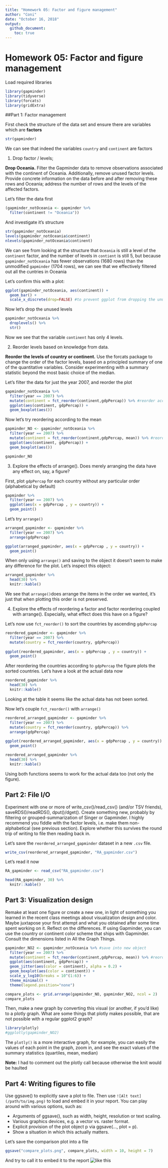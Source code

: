 ```yaml
---
title: "Homework 05: Factor and figure management"
author: "Coni"
date: "October 16, 2018"
output:
  github_document:
    toc: true
---
```


# Homework 05: Factor and figure management

Load required libraries
```r
library(gapminder)
library(tidyverse)
library(forcats)
library(gridExtra)
```


##Part 1: Factor management

First check the structure of the data set and ensure there are variables which are **factors**

```r
str(gapminder)
```

We can see that indeed the variables `country` and `continent` are factors

1. Drop factor / levels;

**Drop Oceania.** Filter the Gapminder data to remove observations associated with the continent of Oceania. Additionally, remove unused factor levels. Provide concrete information on the data before and after removing these rows and Oceania; address the number of rows and the levels of the affected factors.

Let's filter the data first

```r
(gapminder_notOceania <- gapminder %>% 
  filter(continent != "Oceania"))
```

And investigate it's structure
```r
str(gapminder_notOceania) 
levels(gapminder_notOceania$continent)
nlevels(gapminder_notOceania$continent)
```
We can see from looking at the structure that `Oceania` is still a level of the `continent` factor, and the number of levels in `contient` is still 5, but because `gapminder_notOceania` has fewer observations (1680 rows) than the unmodified `gapminder` (1704 rows), we can see that we effectively filtered out all the cuntries in Oceania

Let's confirm this with a plot:

```r
ggplot(gapminder_notOceania, aes(continent)) +
  geom_bar() +
  scale_x_discrete(drop=FALSE) #to prevent ggplot from dropping the unused factors automatically
```

Now let's drop the unused levels

```r
gapminder_notOceania %>%
  droplevels() %>%
  str()
```

Now we see that the variable `continent` has only 4 levels.


2. Reorder levels based on knowledge from data.

**Reorder the levels of country or continent.** Use the forcats package to change the order of the factor levels, based on a principled summary of one of the quantitative variables. Consider experimenting with a summary statistic beyond the most basic choice of the median.

Let's filter the data for just the year 2007, and reorder the plot

```r
gapminder_notOceania %>%
  filter(year == 2007) %>%
  mutate(continent = fct_reorder(continent,gdpPercap)) %>% #reorder according to the median, increasing
  ggplot(aes(continent, gdpPercap)) +
  geom_boxplot(aes())
```

Now let's try reordering according to the mean

```r
gapminder_NO <- gapminder_notOceania %>%
  filter(year == 2007) %>%
  mutate(continent = fct_reorder(continent,gdpPercap, mean)) %>% #reorder according to the mean, increasing
  ggplot(aes(continent, gdpPercap)) +
  geom_boxplot(aes()) 

gapminder_NO
```


3. Explore the effects of arrange(). Does merely arranging the data have any effect on, say, a figure?

First, plot `gdpPercap` for each country without any particular order (alphabetical by default)

```r
gapminder %>%
  filter(year == 2007) %>%
  ggplot(aes(x = gdpPercap , y = country)) + 
  geom_point()
```

Let's try `arrange()`

```r
arranged_gapminder <- gapminder %>%
  filter(year == 2007) %>%
  arrange(gdpPercap)

ggplot(arranged_gapminder, aes(x = gdpPercap , y = country)) +
  geom_point()
```

When only using `arrange()` and saving to the object it doesn't seem to make any difference for the plot. Let's inspect this object:

```r
arranged_gapminder %>%
  head(30) %>%
  knitr::kable()
```

We see that `arrange()`does arrange the items in the order we wanted, it's just that when plotting this order is not preserved.

4. Explore the effects of reordering a factor and factor reordering coupled with arrange(). Especially, what effect does this have on a figure?

Let's now use `fct_reorder()` to sort the countries by ascending `gdpPercap`

```r
reordered_gapminder <- gapminder %>%
  filter(year == 2007) %>%
  mutate(country = fct_reorder(country, gdpPercap))
  
ggplot(reordered_gapminder, aes(x = gdpPercap , y = country)) +
  geom_point()
```

After reordering the countries according to `gdpPercap` the figure plots the sorted countries.
Let's have a look at the actual data now

```r
reordered_gapminder %>%
  head(30) %>%
  knitr::kable()
```

Looking at the table it seems like the actual data has not been sorted.

Now let's couple `fct_reorder()` with `arrange()`

```r
reordered_arranged_gapminder <- gapminder %>%
  filter(year == 2007) %>%
  mutate(country = fct_reorder(country, gdpPercap)) %>%
  arrange(gdpPercap)
  
ggplot(reordered_arranged_gapminder, aes(x = gdpPercap , y = country)) +
  geom_point()

reordered_arranged_gapminder %>%
  head(30) %>%
  knitr::kable()
```

Using both functions seems to work for the actual data too (not only the figure).

## Part 2: File I/O
Experiment with one or more of write_csv()/read_csv() (and/or TSV friends), saveRDS()/readRDS(),  dput()/dget(). Create something new, probably by filtering or grouped-summarization of Singer or Gapminder. I highly recommend you fiddle with the factor levels, i.e. make them non-alphabetical (see previous section). Explore whether this survives the round trip of writing to file then reading back in.

Let's save the `reordered_arranged_gapminder` dataset in a new `.csv` file.

```r
write_csv(reordered_arranged_gapminder, "RA_gapminder.csv")
```

Let's read it now

```r
RA_gapminder <- read_csv("RA_gapminder.csv")

head(RA_gapminder, 30) %>%
  knitr::kable()
```


## Part 3: Visualization design

Remake at least one figure or create a new one, in light of something you learned in the recent class meetings about visualization design and color. Maybe juxtapose your first attempt and what you obtained after some time spent working on it. Reflect on the differences. If using Gapminder, you can use the country or continent color scheme that ships with Gapminder. Consult the dimensions listed in All the Graph Things.

```r
gapminder_NO2 <- gapminder_notOceania %>% #save into new object
  filter(year == 2007) %>%
  mutate(continent = fct_reorder(continent,gdpPercap, mean)) %>% #reorder according to the mean, increasing
  ggplot(aes(continent, gdpPercap)) +
  geom_jitter(aes(color = continent), alpha = 0.2) +
  geom_boxplot(aes(color = continent)) +
  scale_y_log10(breaks = 10^(1:6)) +
  theme_minimal() +
  theme(legend.position="none")

compare_plots <- grid.arrange(gapminder_NO, gapminder_NO2, ncol = 2)
compare_plots
```


Then, make a new graph by converting this visual (or another, if you’d like) to a plotly graph. What are some things that plotly makes possible, that are not possible with a regular ggplot2 graph?

```r
library(plotly)
#ggplotly(gapminder_NO2)
```

The `plotly()` is a more interactive graph, for example, you can easily the values of each point in the graph, zoom in, and see the exact values of the summary statistics (quartiles, mean, median)  

**Note:** I had to comment out the plotly call because otherwise the knit would be haulted

## Part 4: Writing figures to file

Use ggsave() to explicitly save a plot to file. Then use `![Alt text](/path/to/img.png)` to load and embed it in your report. You can play around with various options, such as:

- Arguments of ggsave(), such as width, height, resolution or text scaling.
- Various graphics devices, e.g. a vector vs. raster format.
- Explicit provision of the plot object p via ggsave(..., plot = p). 
- Show a situation in which this actually matters.

Let's save the comparison plot into a file

```r
ggsave("compare_plots.png", compare_plots, width = 10, height = 7)
```

And try to call it to embed it to the report ![like this](https://github.com/STAT545-UBC-students/hw05-cbnicolau/blob/master/compare_plots.png?raw=true) 


